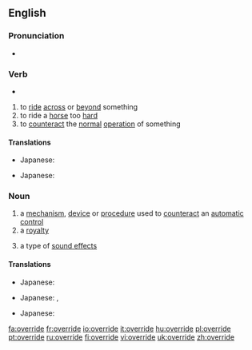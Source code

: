 ==English==

===Pronunciation===
*{{IPA|/'ovəɻaɪd/}}

===Verb===
{{en-verb|overrides|overriding|overrode|'''[[overridden]]''' ''or'' '''[[overrode]]'''}}
* {{rfv-inflection|overrode (as an alternate past participle)}}

# to [[ride]] [[across]] or [[beyond]] something
# to ride a [[horse]] too [[hard]]
# to [[counteract]] the [[normal]] [[operation]] of something

====Translations====
{{trans-top|to ride across or beyond something}}
{{trans-mid}}
{{trans-bottom}}

{{trans-top|to ride a horse too hard}}
*Japanese: {{t|ja|sc=Jpan|酷使する|tr=kokushi-suru}}
{{trans-mid}}
{{trans-bottom}}

{{trans-top|to counteract the normal operation of something}}
*Japanese: {{t|ja|sc=Jpan|過負荷を掛ける|tr=kafuka-wo-kakeru}}
{{trans-mid}}
{{trans-bottom}}

===Noun===
{{en-noun}}

# a [[mechanism]], [[device]] or [[procedure]] used to [[counteract]] an [[automatic]] [[control]]
# a [[royalty]]
# {{music}} a type of [[sound effect]]s

====Translations====
{{trans-top|a mechanism, device or procedure used to counteract an automatic control}}
*Japanese: {{t|ja|sc=Jpan|オーバードライブ|tr=ōbādoraibu}}
{{trans-mid}}
{{trans-bottom}}

{{trans-top|a royalty}}
*Japanese: {{t|ja|sc=Jpan|優先|tr=yūsen}}, {{t|ja|sc=Jpan|優待|tr=yūtai}}
{{trans-mid}}
{{trans-bottom}}

{{trans-top|music: a sound effect}}
*Japanese: {{t|ja|sc=Jpan|オーバードライブ|tr=ōbādoraibu}}
{{trans-mid}}
{{trans-bottom}}

[[fa:override]]
[[fr:override]]
[[io:override]]
[[it:override]]
[[hu:override]]
[[pl:override]]
[[pt:override]]
[[ru:override]]
[[fi:override]]
[[vi:override]]
[[uk:override]]
[[zh:override]]